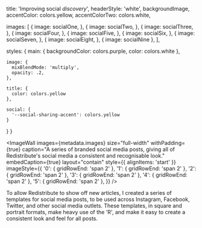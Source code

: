 

  title: 'Improving social _discovery_',
  headerStyle: 'white',
  backgroundImage,
  accentColor: colors.yellow,
  accentColorTwo: colors.white,

  images: [
    {
      image: socialOne,
    },
    {
      image: socialTwo,
    },
    {
      image: socialThree,
    },
    {
      image: socialFour,
    },
    {
      image: socialFive,
    },
    {
      image: socialSix,
    },
    {
      image: socialSeven,
    },
    {
      image: socialEight,
    },
    {
      image: socialNine
    },
  ],

  styles: {
    main: {
      backgroundColor: colors.purple,
      color: colors.white
    },

    image: {
      mixBlendMode: 'multiply',
      opacity: .2,
    },

    title: {
      color: colors.yellow
    },

    social: {
      '--social-sharing-accent': colors.yellow
    }
  }
}

<ImageWall
  images={metadata.images}
  size="full-width"
  withPadding={true}
  caption="A series of branded social media posts, giving all of Redistribute's social media a consistent and recognisable look."
  embedCaption={true}
  layout="contain"
  style={{
    alignItems: 'start'
  }}
  imageStyle={{
    '0': {
      gridRowEnd: 'span 2'
    },
    '1': {
      gridRowEnd: 'span 2'
    },
    '2': {
      gridRowEnd: 'span 2'
    },
    '3': {
      gridRowEnd: 'span 2'
    },
    '4': {
      gridRowEnd: 'span 2'
    },
    '5': {
      gridRowEnd: 'span 2'
    },
  }}
/>

To allow Redistribute to show off new articles, I created a series of templates for social media posts, to be used across Instagram, Facebook, Twitter, and other social media outlets. These templates, in square and portrait formats, make heavy use of the 'R', and make it easy to create a consistent look and feel for all posts.
